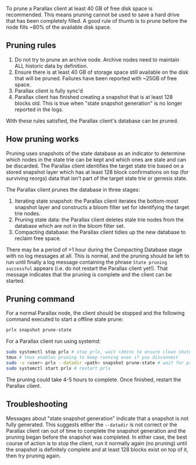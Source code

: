 To prune a Parallax client at least 40 GB of free disk space is recommended. This means pruning cannot be used to save a hard drive that has been completely filled. A good rule of thumb is to prune before the node fills \~80% of the available disk space.

## Pruning rules

1. Do not try to prune an archive node. Archive nodes need to maintain ALL historic data by definition.
2. Ensure there is at least 40 GB of storage space still available on the disk that will be pruned. Failures have been reported with \~25GB of free space.
3. Parallax client is fully sync'd
4. Parallax client has finished creating a snapshot that is at least 128 blocks old. This is true when "state snapshot generation" is no longer reported in the logs.

With these rules satisfied, the Parallax client's database can be pruned.

## How pruning works

Pruning uses snapshots of the state database as an indicator to determine which nodes in the state trie can be kept and which ones are stale and can be discarded. The Parallax client identifies the target state trie based on a stored snapshot layer which has at least 128 block confirmations on top (for surviving reorgs) data that isn't part of the target state trie or genesis state.

The Parallax client prunes the database in three stages:

1. Iterating state snapshot: the Parallax client iterates the bottom-most snapshot layer and constructs a bloom filter set for identifying the target trie nodes.
2. Pruning state data: the Parallax client deletes stale trie nodes from the database which are not in the bloom filter set.
3. Compacting database: the Parallax client tidies up the new database to reclaim free space.

There may be a period of >1 hour during the Compacting Database stage with no log messages at all. This is normal, and the pruning should be left to run until finally a log message containing the phrase `State pruning successful` appears (i.e. do not restart the Parallax client yet!). That message indicates that the pruning is complete and the client can be started.

## Pruning command

For a normal Parallax node, the client should be stopped and the following command executed to start a offline state prune:

```sh
prlx snapshot prune-state
```

For a Parallax client run using systemd:

```sh
sudo systemctl stop prlx # stop prlx, wait >3mins to ensure clean shutdown
tmux # tmux enables pruning to keep running even if you disconnect
sudo -u <user> prlx --datadir <path> snapshot prune-state # wait for pruning to finish
sudo systemctl start prlx # restart prlx
```

The pruning could take 4-5 hours to complete. Once finished, restart the Parallax client.

## Troubleshooting

Messages about "state snapshot generation" indicate that a snapshot is not fully generated. This suggests either the `--datadir` is not correct or the Parallax client ran out of time to complete the snapshot generation and the pruning began before the snapshot was completed. In either case, the best course of action is to stop the client, run it normally again (no pruning) until the snapshot is definitely complete and at least 128 blocks exist on top of it, then try pruning again.
